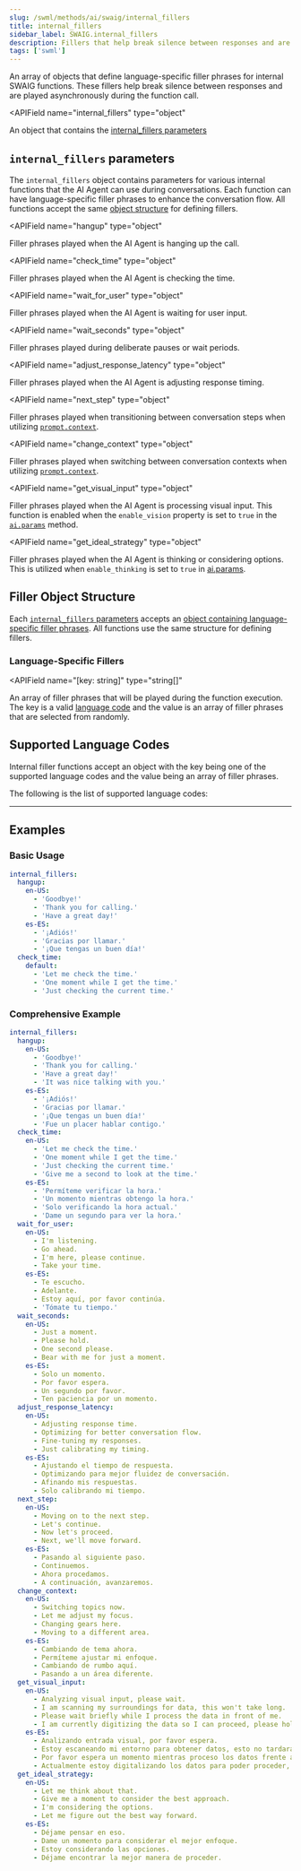```yaml
---
slug: /swml/methods/ai/swaig/internal_fillers
title: internal_fillers
sidebar_label: SWAIG.internal_fillers
description: Fillers that help break silence between responses and are played asynchronously during the function call.
tags: ['swml']
---
```



[prompt.contexts]: /swml/methods/ai/prompt/contexts
[ai.params]: /swml/methods/ai/params
[parameters]: #internal_fillers-parameters
[filler-object]: #filler-object-structure

An array of objects that define language-specific filler phrases for internal SWAIG functions. These fillers help break silence between responses and are played asynchronously during the function call.

<APIField
  name="internal_fillers"
  type="object"
>
  An object that contains the [internal_fillers parameters][parameters]
</APIField>


## `internal_fillers` parameters

The `internal_fillers` object contains parameters for various internal functions that the AI Agent can use during conversations.
Each function can have language-specific filler phrases to enhance the conversation flow.
All functions accept the same [object structure][filler-object] for defining fillers.

<APIField
  name="hangup"
  type="object"
>
  Filler phrases played when the AI Agent is hanging up the call.
</APIField>

<APIField
  name="check_time"
  type="object"
>
  Filler phrases played when the AI Agent is checking the time.
</APIField>

<APIField
  name="wait_for_user"
  type="object"
>
  Filler phrases played when the AI Agent is waiting for user input.
</APIField>

<APIField
  name="wait_seconds"
  type="object"
>
  Filler phrases played during deliberate pauses or wait periods.
</APIField>

<APIField
  name="adjust_response_latency"
  type="object"
>
  Filler phrases played when the AI Agent is adjusting response timing.
</APIField>

<APIField
  name="next_step"
  type="object"
>
  Filler phrases played when transitioning between conversation steps when utilizing [`prompt.context`][prompt.contexts].
</APIField>

<APIField
  name="change_context"
  type="object"
>
  Filler phrases played when switching between conversation contexts when utilizing [`prompt.context`][prompt.contexts].
</APIField>

<APIField
  name="get_visual_input"
  type="object"
>
  Filler phrases played when the AI Agent is processing visual input. This function is enabled when the `enable_vision` property is set to `true` in the [`ai.params`](/swml/methods/ai/params) method.
</APIField>

<APIField
  name="get_ideal_strategy"
  type="object"
>
  Filler phrases played when the AI Agent is thinking or considering options. This is utilized when `enable_thinking` is set to `true` in [ai.params].
</APIField>


## Filler Object Structure

Each [`internal_fillers` parameters][parameters] accepts an [object containing language-specific filler phrases](#language-specific-fillers). All functions use the same structure for defining fillers.

### Language-Specific Fillers

<APIField
  name="[key: string]"
  type="string[]"
>
  An array of filler phrases that will be played during the function execution. The key is a valid [language code](#supported-language-codes) and the value is an array of filler phrases that are selected from randomly.
</APIField>


## Supported Language Codes

Internal filler functions accept an object with the key being one of the supported language codes and the value being an array of filler phrases.

The following is the list of supported language codes:

<SupportedLanguageCodes />

---

## Examples

### Basic Usage

```yaml andJSON
internal_fillers:
  hangup:
    en-US:
      - 'Goodbye!'
      - 'Thank you for calling.'
      - 'Have a great day!'
    es-ES:
      - '¡Adiós!'
      - 'Gracias por llamar.'
      - '¡Que tengas un buen día!'
  check_time:
    default:
      - 'Let me check the time.'
      - 'One moment while I get the time.'
      - 'Just checking the current time.'
```

### Comprehensive Example

```yaml andJSON
internal_fillers:
  hangup:
    en-US:
      - 'Goodbye!'
      - 'Thank you for calling.'
      - 'Have a great day!'
      - 'It was nice talking with you.'
    es-ES:
      - '¡Adiós!'
      - 'Gracias por llamar.'
      - '¡Que tengas un buen día!'
      - 'Fue un placer hablar contigo.'
  check_time:
    en-US:
      - 'Let me check the time.'
      - 'One moment while I get the time.'
      - 'Just checking the current time.'
      - 'Give me a second to look at the time.'
    es-ES:
      - 'Permíteme verificar la hora.'
      - 'Un momento mientras obtengo la hora.'
      - 'Solo verificando la hora actual.'
      - 'Dame un segundo para ver la hora.'
  wait_for_user:
    en-US:
      - I'm listening.
      - Go ahead.
      - I'm here, please continue.
      - Take your time.
    es-ES:
      - Te escucho.
      - Adelante.
      - Estoy aquí, por favor continúa.
      - 'Tómate tu tiempo.'
  wait_seconds:
    en-US:
      - Just a moment.
      - Please hold.
      - One second please.
      - Bear with me for just a moment.
    es-ES:
      - Solo un momento.
      - Por favor espera.
      - Un segundo por favor.
      - Ten paciencia por un momento.
  adjust_response_latency:
    en-US:
      - Adjusting response time.
      - Optimizing for better conversation flow.
      - Fine-tuning my responses.
      - Just calibrating my timing.
    es-ES:
      - Ajustando el tiempo de respuesta.
      - Optimizando para mejor fluidez de conversación.
      - Afinando mis respuestas.
      - Solo calibrando mi tiempo.
  next_step:
    en-US:
      - Moving on to the next step.
      - Let's continue.
      - Now let's proceed.
      - Next, we'll move forward.
    es-ES:
      - Pasando al siguiente paso.
      - Continuemos.
      - Ahora procedamos.
      - A continuación, avanzaremos.
  change_context:
    en-US:
      - Switching topics now.
      - Let me adjust my focus.
      - Changing gears here.
      - Moving to a different area.
    es-ES:
      - Cambiando de tema ahora.
      - Permíteme ajustar mi enfoque.
      - Cambiando de rumbo aquí.
      - Pasando a un área diferente.
  get_visual_input:
    en-US:
      - Analyzing visual input, please wait.
      - I am scanning my surroundings for data, this won't take long.
      - Please wait briefly while I process the data in front of me.
      - I am currently digitizing the data so I can proceed, please hold on.
    es-ES:
      - Analizando entrada visual, por favor espera.
      - Estoy escaneando mi entorno para obtener datos, esto no tardará mucho.
      - Por favor espera un momento mientras proceso los datos frente a mí.
      - Actualmente estoy digitalizando los datos para poder proceder, por favor espera.
  get_ideal_strategy:
    en-US:
      - Let me think about that.
      - Give me a moment to consider the best approach.
      - I'm considering the options.
      - Let me figure out the best way forward.
    es-ES:
      - Déjame pensar en eso.
      - Dame un momento para considerar el mejor enfoque.
      - Estoy considerando las opciones.
      - Déjame encontrar la mejor manera de proceder.
```